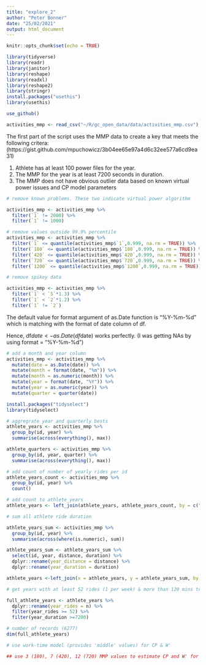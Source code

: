 ```yaml
---
title: "explore_2"
author: "Peter Bonner"
date: "25/02/2021"
output: html_document
---
```


```r
knitr::opts_chunk$set(echo = TRUE)
```

```r
library(tidyverse)
library(readr)
library(janitor)
library(reshape)
library(readxl)
library(reshape2)
library(stringr)
install.packages("usethis")
library(usethis)

```

```r

use_github()
```




```r
activities_mmp <- read_csv("~/R/gc_open_data/data/activities_mmp.csv")
```

The first part of the script uses the MMP data to create a key that meets the following critera:(https://gist.github.com/mpuchowicz/3b04ee65e97a4d6c32ee577a6cd9ea31)

1. Athlete has at least 100 power files for the year.
2. The MMP for the year is at least 7200 seconds in duration.
3. The MMP does not have obvious outlier data based on known virtual power issues and CP model parameters

```r
# remove known problems. These two indicate virtual power algorithm

activities_mmp <- activities_mmp %>%
  filter(`1` != 2000) %>%
  filter(`1` != 1000)

# remove values outside 99.9% percentile
activities_mmp <- activities_mmp %>%
  filter(`1` <= quantile(activities_mmp$`1`,0.999, na.rm = TRUE)) %>%
  filter(`180` <= quantile(activities_mmp$`180`,0.999, na.rm = TRUE)) %>%
  filter(`420` <= quantile(activities_mmp$`420`,0.999, na.rm = TRUE)) %>%
  filter(`720` <= quantile(activities_mmp$`720`,0.999, na.rm = TRUE)) %>%
  filter(`1200` <= quantile(activities_mmp$`1200`,0.999, na.rm = TRUE)) 

# remove spikey data

activities_mmp <- activities_mmp %>%
  filter(`1` < `5`*1.3) %>%
  filter(`1` < `2`*1.2) %>%
  filter(`1` != `2`)

```

The default value for format argument of as.Date function is "%Y-%m-%d" which is matching with the format of date column of df.

Hence, df$date <- as.Date(df$date) works perfectly. (I was getting NAs by using format = "%Y-%m-%d")

```r
# add a month and year column
activities_mmp <- activities_mmp %>%
  mutate(date = as.Date(date)) %>%
  mutate(month = format(date, "%m")) %>%
  mutate(month = as.numeric(month)) %>%
  mutate(year = format(date, "%Y")) %>%
  mutate(year = as.numeric(year)) %>%
  mutate(quarter = quarter(date))

```

```r
install.packages("tidyselect")
library(tidyselect)

# aggregrate year and quarterly bests
athlete_years <- activities_mmp %>%
  group_by(id, year) %>%
  summarise(across(everything(), max))

athlete_quarters <- activities_mmp %>%
  group_by(id, year, quarter) %>%
  summarise(across(everything(), max))

# add count of number of yearly rides per id
athlete_years_count <- activities_mmp %>%
  group_by(id, year) %>%
  count()

# add count to athlete_years
athlete_years <- left_join(athlete_years, athlete_years_count, by = c("id", "year"))

# sum all athlete ride duration

athlete_years_sum <- activities_mmp %>%
  group_by(id, year) %>%
  summarise(across(where(is.numeric), sum))

athlete_years_sum <- athlete_years_sum %>%
  select(id, year, distance, duration) %>%
  dplyr::rename(year_distance = distance) %>%
  dplyr::rename(year_duration = duration)

athlete_years <-left_join(x = athlete_years, y = athlete_years_sum, by = c("id", "year"))


```

```r
# get years with at least 52 rides (1 per week) & more than 120 mins total duration 

full_athlete_years <- athlete_years %>%
  dplyr::rename(year_rides = n) %>%
  filter(year_rides >= 52) %>%
  filter(year_duration >=7200)

# number of records (6277)
dim(full_athlete_years)

```
```r
# use work-time model (provides 'middle' values) for CP & W'

## use 3 (180), 7 (420), 12 (720) MMP values to estimate CP and W' for each user ID per year - stuck here


```

